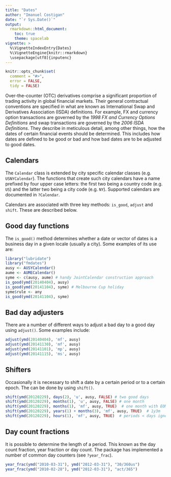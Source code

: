 ```yaml
---
title: "Dates"
author: "Imanuel Costigan"
date: "`r Sys.Date()`"
output: 
  rmarkdown::html_document:
    toc: true
    theme: spacelab
vignette: >
  %\VignetteIndexEntry{Dates}
  %\VignetteEngine{knitr::rmarkdown}
  \usepackage[utf8]{inputenc}
---
```


```r
knitr::opts_chunk$set(
  comment = "#>",
  error = FALSE,
  tidy = FALSE)
```

Over-the-counter (OTC) derivatives comprise a significant proportion of trading activity in global financial markets. Their general contractual conventions are specified in what are known as International Swap and Derivatives Association (ISDA) definitions. For example, FX and currency option transactions are governed by the *1998 FX and Currency Options Definitions* and swap transactions are governed by the *2006 ISDA Definitions*. They describe in meticulous detail, among other things, how the dates of certain financial events should be determined. This includes how dates are defined to be good or bad and how bad dates are to be adjusted to good dates.

## Calendars

The `Calendar` class is extended by city specific calendar classes (e.g.
`USNYCalendar`). The functions that create such city calendars have a name
prefixed by four upper case letters: the first two being a country code (e.g.
`US`) and the latter two being a city code (e.g. `NY`). Supported calendars are
documented in `?Calendar`.

Calendars are associated with three key methods: `is_good`, `adjust` and
`shift`. These are described below.

## Good day functions

The `is_good()` method determines whether a date or vector of dates is a business day in a given locale (usually a city). Some examples of its use are:

```r
library("lubridate")
library("fmdates")
ausy <- AUSYCalendar()
aume <- AUMECalendar()
syme <- c(ausy, aume) # handy JointCalendar construction approach
is_good(ymd(20140404), ausy)
is_good(ymd(20141104), syme) # Melbourne Cup holiday
syme$rule <- any
is_good(ymd(20141104), syme)
```

## Bad day adjusters

There are a number of different ways to adjust a bad day to a good day using `adjust()`. Some examples include:

```r
adjust(ymd(20140404), 'mf', ausy)
adjust(ymd(20141130), 'mf', ausy)
adjust(ymd(20141101), 'mp', ausy)
adjust(ymd(20141115), 'ms', ausy)
```

## Shifters

Occasionally it is necessary to shift a date by a certain period or to a certain epoch. The can be done by using `shift()`. 

```r
shift(ymd(20120229), days(2), 'u', ausy, FALSE) # two good days
shift(ymd(20120229), months(1), 'u', ausy, FALSE) # one month
shift(ymd(20120229), months(1), 'mf', ausy, TRUE)  # one month with EOM rule
shift(ymd(20120229), years(1) + months(3), 'mf', ausy, TRUE)  # 1y3m
shift(ymd(20120229), hours(1), 'mf', ausy, TRUE)  # periods < days ignored.
```

## Day count fractions

It is possible to determine the length of a period. This known as the day count fraction, year fraction or day count. The package has implemented a number of common day counters (see `?year_frac`).

```r
year_frac(ymd("2010-03-31"), ymd("2012-03-31"), "30/360us")
year_frac(ymd("2010-02-28"), ymd("2012-03-31"), "act/365")
```
